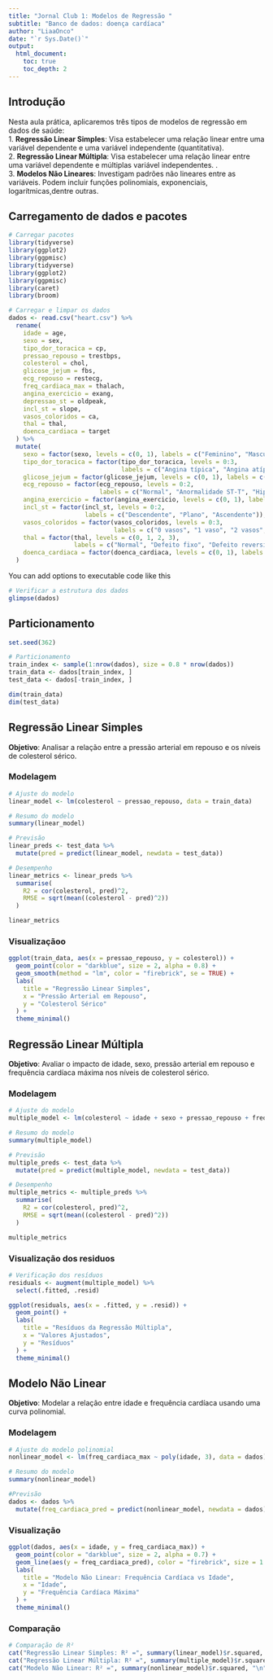 ```yaml
---
title: "Jornal Club 1: Modelos de Regressão "
subtitle: "Banco de dados: doença cardíaca"
author: "LiaaOnco"
date: "`r Sys.Date()`"
output:
  html_document:
    toc: true
    toc_depth: 2
---
```


## Introdução

Nesta aula prática, aplicaremos três tipos de modelos de regressão em dados de saúde: <br> 
1. **Regressão Linear Simples**: Visa estabelecer uma relação linear entre uma variável dependente e uma variável independente (quantitativa). <br> 
2. **Regressão Linear Múltipla**: Visa estabelecer uma relação linear entre uma variável dependente e múltiplas variável independentes. .<br> 
3. **Modelos Não Lineares**: Investigam padrões não lineares entre as variáveis. Podem incluir funções polinomiais, exponenciais, logarítmicas,dentre outras.<br> 

## Carregamento de dados e pacotes

```r

# Carregar pacotes
library(tidyverse)
library(ggplot2)
library(ggpmisc)
library(tidyverse)
library(ggplot2)
library(ggpmisc)
library(caret)
library(broom)

# Carregar e limpar os dados
dados <- read.csv("heart.csv") %>% 
  rename(
    idade = age,
    sexo = sex,
    tipo_dor_toracica = cp,
    pressao_repouso = trestbps,
    colesterol = chol,
    glicose_jejum = fbs,
    ecg_repouso = restecg,
    freq_cardiaca_max = thalach,
    angina_exercicio = exang,
    depressao_st = oldpeak,
    incl_st = slope,
    vasos_coloridos = ca,
    thal = thal,
    doenca_cardiaca = target
  ) %>%
  mutate(
    sexo = factor(sexo, levels = c(0, 1), labels = c("Feminino", "Masculino")),
    tipo_dor_toracica = factor(tipo_dor_toracica, levels = 0:3, 
                               labels = c("Angina típica", "Angina atípica", "Dor não anginosa", "Assintomático")),
    glicose_jejum = factor(glicose_jejum, levels = c(0, 1), labels = c("<= 120 mg/dl", "> 120 mg/dl")),
    ecg_repouso = factor(ecg_repouso, levels = 0:2, 
                         labels = c("Normal", "Anormalidade ST-T", "Hipertrofia ventricular esquerda")),
    angina_exercicio = factor(angina_exercicio, levels = c(0, 1), labels = c("Não", "Sim")),
    incl_st = factor(incl_st, levels = 0:2, 
                     labels = c("Descendente", "Plano", "Ascendente")),
    vasos_coloridos = factor(vasos_coloridos, levels = 0:3, 
                             labels = c("0 vasos", "1 vaso", "2 vasos", "3 vasos")),
    thal = factor(thal, levels = c(0, 1, 2, 3), 
                  labels = c("Normal", "Defeito fixo", "Defeito reversível", "Desconhecido")),
    doenca_cardiaca = factor(doenca_cardiaca, levels = c(0, 1), labels = c("Ausente", "Presente"))
  )

```

You can add options to executable code like this

```r
# Verificar a estrutura dos dados
glimpse(dados)
```

## Particionamento

```r
set.seed(362)

# Particionamento
train_index <- sample(1:nrow(dados), size = 0.8 * nrow(dados))
train_data <- dados[train_index, ]
test_data <- dados[-train_index, ]

dim(train_data)
dim(test_data)
```

## Regressão Linear Simples

**Objetivo**: Analisar a relação entre a pressão arterial em repouso e os níveis de colesterol sérico.

### Modelagem

```r
# Ajuste do modelo
linear_model <- lm(colesterol ~ pressao_repouso, data = train_data)

# Resumo do modelo
summary(linear_model)

# Previsão
linear_preds <- test_data %>%
  mutate(pred = predict(linear_model, newdata = test_data))

# Desempenho
linear_metrics <- linear_preds %>%
  summarise(
    R2 = cor(colesterol, pred)^2,
    RMSE = sqrt(mean((colesterol - pred)^2))
  )

linear_metrics

```

### Visualizaçãoo

```r
ggplot(train_data, aes(x = pressao_repouso, y = colesterol)) +
  geom_point(color = "darkblue", size = 2, alpha = 0.8) +
  geom_smooth(method = "lm", color = "firebrick", se = TRUE) +
  labs(
    title = "Regressão Linear Simples",
    x = "Pressão Arterial em Repouso",
    y = "Colesterol Sérico"
  ) +
  theme_minimal()
```

## Regressão Linear Múltipla

**Objetivo**: Avaliar o impacto de idade, sexo, pressão arterial em repouso e frequência cardíaca máxima nos níveis de colesterol sérico.

### Modelagem

```r
# Ajuste do modelo
multiple_model <- lm(colesterol ~ idade + sexo + pressao_repouso + freq_cardiaca_max, data = train_data)

# Resumo do modelo
summary(multiple_model)

# Previsão
multiple_preds <- test_data %>%
  mutate(pred = predict(multiple_model, newdata = test_data))

# Desempenho
multiple_metrics <- multiple_preds %>%
  summarise(
    R2 = cor(colesterol, pred)^2,
    RMSE = sqrt(mean((colesterol - pred)^2))
  )

multiple_metrics

```

### Visualização dos residuos

```r
# Verificação dos resíduos
residuals <- augment(multiple_model) %>%
  select(.fitted, .resid)

ggplot(residuals, aes(x = .fitted, y = .resid)) +
  geom_point() +
  labs(
    title = "Resíduos da Regressão Múltipla",
    x = "Valores Ajustados",
    y = "Resíduos"
  ) +
  theme_minimal()

```

## Modelo Não Linear

**Objetivo**: Modelar a relação entre idade e frequência cardíaca usando uma curva polinomial.

### Modelagem

```r
# Ajuste do modelo polinomial
nonlinear_model <- lm(freq_cardiaca_max ~ poly(idade, 3), data = dados)

# Resumo do modelo
summary(nonlinear_model)

#Previsão 
dados <- dados %>%
  mutate(freq_cardiaca_pred = predict(nonlinear_model, newdata = dados))
```

### Visualização

```r
ggplot(dados, aes(x = idade, y = freq_cardiaca_max)) +
  geom_point(color = "darkblue", size = 2, alpha = 0.7) +
  geom_line(aes(y = freq_cardiaca_pred), color = "firebrick", size = 1.2) +
  labs(
    title = "Modelo Não Linear: Frequência Cardíaca vs Idade",
    x = "Idade",
    y = "Frequência Cardíaca Máxima"
  ) +
  theme_minimal()
```

### Comparação

```r
# Comparação de R²
cat("Regressão Linear Simples: R² =", summary(linear_model)$r.squared, "\n")
cat("Regressão Linear Múltipla: R² =", summary(multiple_model)$r.squared, "\n")
cat("Modelo Não Linear: R² =", summary(nonlinear_model)$r.squared, "\n")

```

